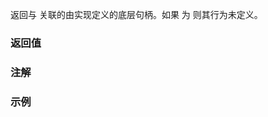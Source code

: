 {{cpp/io/basic_ifstream/title|native_handle}}
{{cpp/io/basic_ifstream/navbar}}
{{ddcl|since=c++26|
native_handle_type native_handle() const noexcept;
}}

返回与 {{tt|basic_filebuf}} 关联的由实现定义的底层句柄。如果 {{c|is_open()}} 为 {{c|false}} 则其行为未定义。

===返回值===
{{c|rdbuf()-&gt;native_handle()}}

===注解===
{{feature test macro|__cpp_lib_fstream_native_handle|std=C++26|value=202306L|原生句柄支持}}

===示例===
{{todo|example}}

{{langlinks|de|es|fr|it|ja|pl|pt|ru|zh}}